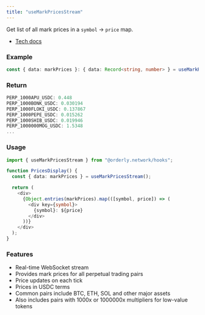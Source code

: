 ```yaml
---
title: "useMarkPricesStream"
---
```


Get list of all mark prices in a `symbol` -> `price` map.

- [Tech docs](/sdks/tech-doc/modules/orderly_network_hooks#usemarkpricesstream)

### Example

```ts
const { data: markPrices }: { data: Record<string, number> } = useMarkPricesStream();
```

### Return

```typescript
PERP_1000APU_USDC: 0.448
PERP_1000BONK_USDC: 0.030194
PERP_1000FLOKI_USDC: 0.137867
PERP_1000PEPE_USDC: 0.015262
PERP_1000SHIB_USDC: 0.019946
PERP_1000000MOG_USDC: 1.5348
...
```

### Usage

```typescript
import { useMarkPricesStream } from "@orderly.network/hooks";

function PricesDisplay() {
  const { data: markPrices } = useMarkPricesStream();

  return (
    <div>
      {Object.entries(markPrices).map(([symbol, price]) => (
        <div key={symbol}>
          {symbol}: ${price}
        </div>
      ))}
    </div>
  );
}
```

### Features

- Real-time WebSocket stream
- Provides mark prices for all perpetual trading pairs
- Price updates on each tick
- Prices in USDC terms
- Common pairs include BTC, ETH, SOL and other major assets
- Also includes pairs with 1000x or 1000000x multipliers for low-value tokens
